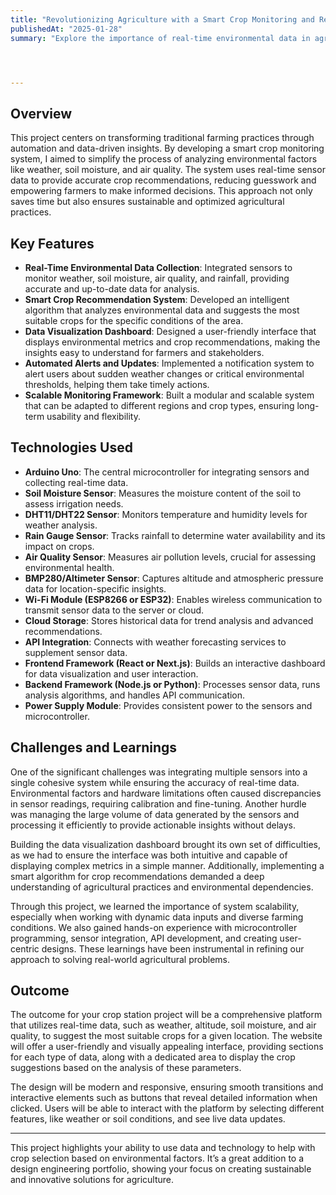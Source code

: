 ```yaml
---
title: "Revolutionizing Agriculture with a Smart Crop Monitoring and Recommendation System"
publishedAt: "2025-01-28"
summary: "Explore the importance of real-time environmental data in agriculture and how smart crop monitoring can revolutionize farming decisions."




---
```


## Overview

This project centers on transforming traditional farming practices through automation and data-driven insights. By developing a smart crop monitoring system, I aimed to simplify the process of analyzing environmental factors like weather, soil moisture, and air quality. The system uses real-time sensor data to provide accurate crop recommendations, reducing guesswork and empowering farmers to make informed decisions. This approach not only saves time but also ensures sustainable and optimized agricultural practices.

## Key Features

- **Real-Time Environmental Data Collection**: Integrated sensors to monitor weather, soil moisture, air quality, and rainfall, providing accurate and up-to-date data for analysis.
- **Smart Crop Recommendation System**: Developed an intelligent algorithm that analyzes environmental data and suggests the most suitable crops for the specific conditions of the area.
- **Data Visualization Dashboard**: Designed a user-friendly interface that displays environmental metrics and crop recommendations, making the insights easy to understand for farmers and stakeholders.
- **Automated Alerts and Updates**: Implemented a notification system to alert users about sudden weather changes or critical environmental thresholds, helping them take timely actions.
- **Scalable Monitoring Framework**: Built a modular and scalable system that can be adapted to different regions and crop types, ensuring long-term usability and flexibility.

## Technologies Used

- **Arduino Uno**: The central microcontroller for integrating sensors and collecting real-time data.
- **Soil Moisture Sensor**: Measures the moisture content of the soil to assess irrigation needs.
- **DHT11/DHT22 Sensor**: Monitors temperature and humidity levels for weather analysis.
- **Rain Gauge Sensor**: Tracks rainfall to determine water availability and its impact on crops.
- **Air Quality Sensor**: Measures air pollution levels, crucial for assessing environmental health.
- **BMP280/Altimeter Sensor**: Captures altitude and atmospheric pressure data for location-specific insights.
- **Wi-Fi Module (ESP8266 or ESP32)**: Enables wireless communication to transmit sensor data to the server or cloud.
- **Cloud Storage**: Stores historical data for trend analysis and advanced recommendations.
- **API Integration**: Connects with weather forecasting services to supplement sensor data.
- **Frontend Framework (React or Next.js)**: Builds an interactive dashboard for data visualization and user interaction.
- **Backend Framework (Node.js or Python)**: Processes sensor data, runs analysis algorithms, and handles API communication.
- **Power Supply Module**: Provides consistent power to the sensors and microcontroller.

## Challenges and Learnings

One of the significant challenges was integrating multiple sensors into a single cohesive system while ensuring the accuracy of real-time data. Environmental factors and hardware limitations often caused discrepancies in sensor readings, requiring calibration and fine-tuning. Another hurdle was managing the large volume of data generated by the sensors and processing it efficiently to provide actionable insights without delays.

Building the data visualization dashboard brought its own set of difficulties, as we had to ensure the interface was both intuitive and capable of displaying complex metrics in a simple manner. Additionally, implementing a smart algorithm for crop recommendations demanded a deep understanding of agricultural practices and environmental dependencies.

Through this project, we learned the importance of system scalability, especially when working with dynamic data inputs and diverse farming conditions. We also gained hands-on experience with microcontroller programming, sensor integration, API development, and creating user-centric designs. These learnings have been instrumental in refining our approach to solving real-world agricultural problems.


## Outcome

The outcome for your crop station project will be a comprehensive platform that utilizes real-time data, such as weather, altitude, soil moisture, and air quality, to suggest the most suitable crops for a given location. The website will offer a user-friendly and visually appealing interface, providing sections for each type of data, along with a dedicated area to display the crop suggestions based on the analysis of these parameters.

The design will be modern and responsive, ensuring smooth transitions and interactive elements such as buttons that reveal detailed information when clicked. Users will be able to interact with the platform by selecting different features, like weather or soil conditions, and see live data updates.

---

This project highlights your ability to use data and technology to help with crop selection based on environmental factors. It’s a great addition to a design engineering portfolio, showing your focus on creating sustainable and innovative solutions for agriculture.